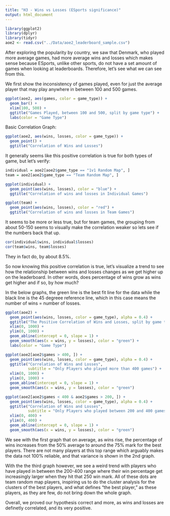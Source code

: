 ```yaml
---
title: "H3 - Wins vs Losses (ESports significance)"
output: html_document
---
```


```r
library(ggplot2)
library(dplyr)
library(tidyr)
aoe2 <- read.csv("../Data/aoe2_leaderboard_sample.csv")
```

After exploring the popularity by country, we saw that Denmark, who played more average games, had more average wins and losses which makes sense because ESports, unlike other sports, do not have a set amount of games when looking at leaderboards. Therefore, let's see what we can see from this.

We first show the inconsistency of games played, even for just the average player that may play anywhere in between 100 and 500 games.

```r
ggplot(aoe2, aes(games, color = game_type)) +
  geom_bar() +
  xlim(100, 500) +
  ggtitle("Games Played, between 100 and 500, split by game type") +
  labs(color = "Game Type")
```


Basic Correlation Graph: 
```r
ggplot(aoe2, aes(wins, losses, color = game_type)) +
  geom_point() +
  ggtitle("Correlation of Wins and Losses")
```

It generally seems like this positive correlation is true for both types of game, but let's verify:

```r
individual = aoe2[aoe2$game_type == "1v1 Random Map", ]
team = aoe2[aoe2$game_type == "Team Random Map", ]

ggplot(individual) +
  geom_point(aes(wins, losses), color = "blue") +
  ggtitle("Correlation of wins and losses in Individual Games")

ggplot(team) +
  geom_point(aes(wins, losses), color = "red") +
  ggtitle("Correlation of wins and losses in Team Games")

```

It seems to be more or less true, but for team games, the grouping from about 50-150 seems to visually make the correlation weaker so lets see if the numbers back that up.

```r
cor(individual$wins, individual$losses)
cor(team$wins, team$losses)
```

They in fact do, by about 8.5%.

So now knowing this positive correlation is true, let's visualize a trend to see how the relationship between wins and losses changes as we get higher up on the leaderboard. In other words, does percentage of wins grow as wins get higher and if so, by how much?

In the below graphs, the green line is the best fit line for the data while the black line is the 45 degreee reference line, which in this case means the number of wins = number of losses.

```r
ggplot(aoe2) +
  geom_point(aes(wins, losses, color = game_type), alpha = 0.4) +
  ggtitle("The Positive Correlation of Wins and Losses, split by game type") + 
  xlim(0, 1000) +
  ylim(0, 1000) +
  geom_abline(intercept = 0, slope = 1) +
  geom_smooth(aes(x = wins, y = losses), color = "green") +
  labs(color = "Game Type")

ggplot(aoe2[aoe2$games > 400, ]) +
  geom_point(aes(wins, losses, color = game_type), alpha = 0.4) +
  ggtitle("Correlation of Wins and Losses", 
          subtitle = "Only Players who played more than 400 games") + 
  xlim(0, 1000) +
  ylim(0, 1000) +
  geom_abline(intercept = 0, slope = 1) +
  geom_smooth(aes(x = wins, y = losses), color = "green")

ggplot(aoe2[aoe2$games < 400 & aoe2$games > 200, ]) +
  geom_point(aes(wins, losses, color = game_type), alpha = 0.4) +
  ggtitle("Correlation of Wins and Losses", 
          subtitle = "Only Players who played between 200 and 400 games") + 
  xlim(0, 400) +
  ylim(0, 400) +
  geom_abline(intercept = 0, slope = 1) +
  geom_smooth(aes(x = wins, y = losses), color = "green")

```

We see with the first graph that on average, as wins rise, the percentage of wins increases from the 50% average to around the 75% mark for the best players. There are not many players at this top range which arguably makes the data not 100% reliable, and that variance is shown in the 2nd graph. 

With the the third graph however, we see a weird trend with players who have played in between the 200-400 range where their win percentage get increasingly larger when they hit that 250 win mark. All of these dots are team random map players, inspiring us to do the cluster analysis for the clusters of the best players, and what defines "the best player," as these players, as they are few, do not bring down the whole graph.  

Overall, we proved our hypothesis correct and more, as wins and losses are definetly correlated, and its very positive.


